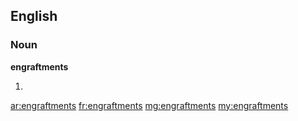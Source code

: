 ==English==

===Noun===
'''engraftments'''

# {{plural of|engraftment}}

[[ar:engraftments]]
[[fr:engraftments]]
[[mg:engraftments]]
[[my:engraftments]]